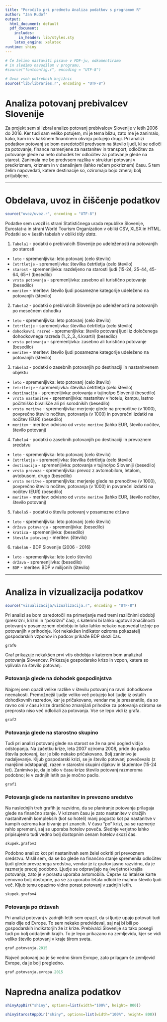 ```yaml
---
title: "Poročilo pri predmetu Analiza podatkov s programom R"
author: "Jan Rudof"
output:
  html_document: default
  pdf_document:
    includes:
      in_header: lib/styles.sty
    latex_engine: xelatex
runtime: shiny
---
```


```r
# Če želimo nastaviti pisave v PDF-ju, odkomentiramo
# in sledimo navodilom v programu.
#source("fontconfig.r", encoding = "UTF-8")

# Uvoz vseh potrebnih knjižnic
source("lib/libraries.r", encoding = "UTF-8")
```

# Analiza potovanj prebivalcev Slovenije


Za projekt sem si izbral analizo potovanj prebivalcev Slovenije v letih 2006 do 2016. Ker tudi sam veliko potujem, mi je tema blizu, zato me je zanimalo, kako, kam in v kakšnem finančnem okvirju potujejo drugi. Pri analizi podatkov potovanj se bom osredotočil predvsem na število ljudi, ki se odloči za potovanje, finance namenjene za nastanitev in transport, odločitev za potovanje glede na neto dohodek ter odločitev za potovanje glede na starost.
Zanimala me bo predvsem razlika v strukturi potovanj v predkriznem, kriznem in v današnjem (lahko rečem pokriznem) času. S tem želim napovedati, katere destinacije so, oziromajo bojo zmeraj bolj priljubljene.

***

# Obdelava, uvoz in čiščenje podatkov

```r
source("uvoz/uvoz.r", encoding = "UTF-8")
```


Podatke sem uvozil is strani Statističnega urada republike Slovenije, Eurostat-a in strani World Tourism Organization v obliki CSV, XLSX in HTML. Podatki so v šestih tabelah v obliki *tidy data*.

1. `Tabela1` - podatki o prebivalcih Slovenije po udeleženosti na potovanjih po starosti
  - `leto` - spremenljivka: leto potovanj (celo število)
  - `četrtletje` - spremenljivka: številka četrtletja (celo število)
  - `starost` - spremenljivka: razdeljeno na starosti ljudi (15-24, 25-44, 45-64, 65+) (besedilo)
  - `vrsta potovanja` - spremenljivka: zasebno ali turistično potovanje (besedilo)
  - `meritev` - meritev: število ljudi posamezne kategorije udeleženo na potovanjih (število)


2. `Tabela2` - podatki o prebivalcih Slovenije po udeleženosti na potovanjih po mesečnem dohodku
  - `leto` - spremenljivka: leto potovanj (celo število)
  - `četrtletje` - spremenljivka: številka četrtletja (celo število)
  - `dohodkovni razred` - spremenljivka: število potovanj ljudi iz določenega dohodkovnega razreda (1.,2.,3.,4.kvartil) (besedilo)
  - `vrsta potovanja` - spremenljivka: zasebno ali turistično potovanje (besedilo)
  - `meritev` - meritev: število ljudi posamezne kategorije udeleženo na potovanjih (število)
  

3. `Tabela3` - podatki o zasebnih potovanjih po destinaciji in nastanitvenem objektu
  - `leto` - spremenljivka: leto potovanj (celo število)
  - `četrtletje` - spremenljivka: številka četrtletja (celo število)
  - `destinacija` - spremenljivka: potovanja v tujino/po Sloveniji (besedilo)
  - `vrsta nastanitve` - spremenljivka: nastanitev v hotelu, kampu, lastno počitniško bivališče ali pri sorodnikih (besedilo)
  - `vrsta meritve` - spremenljivka: merjenje glede na prenočitve (v 1000), povprečno število nočitev, potovanja (v 1000) in povprečni izdatki na nočitev (EUR) (besedilo)
  - `meritev` - meritev: odvisno od `vrste meritve` (lahko EUR, število nočitev, število potovanj)
  

4. `Tabela4` - podatki o zasebnih potovanjih po destinaciji in prevoznem sredstvu  
  - `leto` - spremenljivka: leto potovanj (celo število)
  - `četrtletje` - spremenljivka: številka četrtletja (celo število)
  - `destinacija` - spremenljivka: potovanja v tujino/po Sloveniji (besedilo)
  - `vrsta prevoza` - spremenljivka: prevoz z avtomobilom, letalom, avtobusom, drugo (besedilo)
  - `vrsta meritve` - spremenljivka: merjenje glede na prenočitve (v 1000), povprečno število nočitev, potovanja (v 1000) in povprečni izdatki na nočitev (EUR) (besedilo)
  - `meritev` - meritev: odvisno od `vrste meritve` (lahko EUR, število nočitev, število potovanj)


5. `Tabela5` - podatki o številu potovanj v posamezne države
  - `leto` - spremenljivka: leto potovanj (celo število)
  - `država potovanja` - spremenljivka: (besedilo)
  - `kratica` - spremenljivka: (besedilo)
  - `število potovanj` - meritev: (število)
  
6. `Tabela6` - BDP Slovenije (2006 - 2016)
  - `leto` - spremenljivka: leto (celo število)
  - `država` - spremenljivka: (besedilo)
  - `BDP` - meritev: BDP v milijonih (število)


***

# Analiza in vizualizacija podatkov

```r
source("vizualizacija/vizualizacija.r", encoding = "UTF-8")
```

Pri analizi se bom osredotočil na primerjanje med tremi različnimi obdobji (prekrizni, krizni in "pokrizni" čas), s katerimi bi lahko ugotovil značilnosti potovanj v posameznem obdobju in tako lahko nekako napovedal težnje po potovanjih v prihodnje. Kot nekakšen indikator oziroma pokazatelj gospodarskih vzponov in padcov prikaže BDP skozi čas.

```r
graf6
```

Graf prikazuje nekakšen prvi vtis obdobja v katerem bom analiziral potovanja Slovencev. Prikazuje gospodarsko krizo in vzpon, katera so vplivala na število potovanj.

### Potovanja glede na dohodek gospodinjstva

Najprej sem opazil velike razlike v številu potovanj na ravni dohodkovne neenakosti. Premožnejši ljudje veliko več potujejo kot ljudje iz ostalih dohodkovnih razredov, kar je pričakovano, vendar me je presenetilo, da so ravno oni v času krize drastično zmanjšali prihodke za potovanja oziroma se preprosto niso več odločali za potovanja. Vse se lepo vidi iz grafa.

```r
graf2
```

### Potovanja glede na starostno skupino

Tudi pri analizi potovanj glede na starost se že na prvi pogled vidijo odstopanja. Na začetku krize, leta 2007 oziroma 2008, pride do padca števila potovanj, kar je bilo nekako pričakovano. Bolj zanimivo je nadaljevanje. Kljub gospodarski krizi, se je število potovanj povečevalo (z manjšimi odstopanji), razen v starostni skupini dijakov in študentov (15-24 let). Zanimivo je, da je bilo v času krize število potovanj razmeroma podobno; le v zadnjih letih pa je močno padlo.


```r
graf1
```

### Potovanja glede na nastanitev in prevozno sredstvo 

Na naslednjih treh grafih je razvidno, da se planiranje potovanja prilagaja glede na finančno stanje. V kriznem času je zato nastanitev v dražjih nastanitvenih kompleksih (kot so hoteli) manj pogosto kot pa nastanitve v kampih oziroma kar bivanje pri znancih. V času "po" krizi, pa se razmerje rahlo spremeni, saj se uporaba hotelov poveča. Slednje verjetno lahko pripisujemo tudi vedno bolj dostopnim cenam hotelov skozi čas.

```r
skupek.grafov3
```

Podobno analizo kot pri nastanitvah sem želel odkriti pri prevoznem sredstvu. Mislil sem, da se bo glede na finančno stanje spremenila odločitev ljudi glede prevoznega sredstva, vendar je iz grafov jasno razvidno, da je razmerje precej podobno. Ljudje se odpravljajo na (verjetno) krajša potovanja, zato je v porastu uporaba avtomobila. Čeprav so letalske karte cenovno bolj dostopne, pa se za uporabo letala odloči le majhno število ljudi več. Kljub temu opazimo vidno porast potovanj v zadnjih letih.

```r
skupek.grafov4
```

### Potovanja po državah

Pri analizi potovanj v zadnjih letih sem opazil, da si ljudje upajo potovati tudi malo dlje od Evrope. To sem nekako predvideval, saj naj bi bili po gospodarskih indikatorjih že iz krize. Prebivalci Slovenije so tako posegli tudi po bolj oddaljenih krajih. To je lepo prikazano na zemljevidu, kjer se vidi veliko število potovanj v kraje širom sveta.


```r
graf.potovanja.2015
```

Največ potovanj pa je še vedno širom Evrope, zato prilagam še zemljevid Evrope, da je bolj pregledno.

```r
graf.potovanja.evropa.2015
```

# Napredna analiza podatkov


```r
shinyAppDir("shiny", options=list(width="100%", height= 800))
```

```r
shinyStarostAppDir("shiny", options=list(width="100%", height= 800))
```








